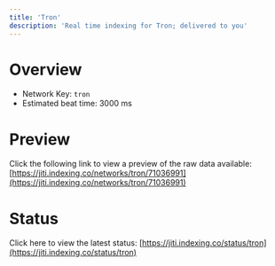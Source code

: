 ```yaml
---
title: 'Tron'
description: 'Real time indexing for Tron; delivered to you'
---
```


# Overview
- Network Key: `tron`
- Estimated beat time: 3000 ms

# Preview
Click the following link to view a preview of the raw data available: [https://jiti.indexing.co/networks/tron/71036991](https://jiti.indexing.co/networks/tron/71036991)

# Status
Click here to view the latest status: [https://jiti.indexing.co/status/tron](https://jiti.indexing.co/status/tron)
